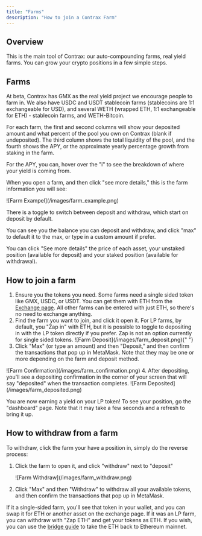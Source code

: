 ```yaml
---
title: "Farms"
description: "How to join a Contrax Farm"
---
```


## Overview

This is the main tool of Contrax: our auto-compounding farms, real yield farms. You can grow your crypto positions in a few simple steps.

## Farms

At beta, Contrax has GMX as the real yield project we encourage people to farm in. We also have USDC and USDT stablecoin farms (stablecoins are 1:1 exchangeable for USD), and several WETH (wrapped ETH, 1:1 exchangeable for ETH) - stablecoin farms, and WETH-Bitcoin.

For each farm, the first and second columns will show your deposited amount and what percent of the pool you own on Contrax (blank if undeposited). The third column shows the total liquidity of the pool, and the fourth shows the APY, or the approximate yearly percentage growth from staking in the farm.

For the APY, you can, hover over the "i" to see the breakdown of where your yield is coming from.

When you open a farm, and then click "see more details," this is the farm information you will see:

<Frame>![Farm Exampel](/images/farm_example.png)</Frame>

There is a toggle to switch between deposit and withdraw, which start on deposit by default.

You can see you the balance you can deposit and withdraw, and click "max" to default it to the max, or type in a custom amount if prefer.

You can click "See more details" the price of each asset, your unstaked position (available for deposit) and your staked position (available for withdrawal).

## How to join a farm

1. Ensure you the tokens you need. Some farms need a single sided token like GMX, USDC, or USDT. You can get them with ETH from the [Exchange page](../contrax-dapp/exchange). All other farms can be entered with just ETH, so there's no need to exchange anything.
2. Find the farm you want to join, and click it open it. For LP farms, by default, you "Zap in" with ETH, but it is possible to toggle to depositing in with the LP token directly if you prefer. Zap is not an option currently for single sided tokens.
   <Frame>![Farm Deposit](/images/farm_deposit.png)</Frame>{" "}
3. Click "Max" (or type an amount) and then "Deposit," and then confirm the transactions that pop up in MetaMask. Note that they may be one or more depending on the farm and deposit method.

<Frame>![Farm Confirmation](/images/farm_confirmation.png)</Frame>
4. After depositing, you'll see a depositing confirmation in the corner of your screen
that will say "deposited" when the transaction completes.

<Frame>![Farm Deposited](/images/farm_deposited.png)</Frame>

You are now earning a yield on your LP token! To see your position, go the "dashboard" page. Note that it may take a few seconds and a refresh to bring it up.

## How to withdraw from a farm

To withdraw, click the farm your have a position in, simply do the reverse process:

1.  Click the farm to open it, and click "withdraw" next to "deposit"

    <Frame>![Farm Withdraw](/images/farm_withdraw.png)</Frame>

2.  Click "Max" and then "Withdraw" to withdraw all your available tokens, and then confirm the transactions that pop up in MetaMask.

If it a single-sided farm, you'll see that token in your wallet, and you can swap it for ETH or another asset on the exchange page. If it was an LP farm, you can withdraw with "Zap ETH" and get your tokens as ETH. If you wish, you can use the [bridge guide](../start/bridge) to take the ETH back to Ethereum mainnet.
